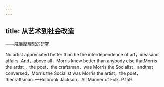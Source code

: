 ```yaml
---
---
---
```

title: 从艺术到社会改造
---



——威廉摩理思的研究

No artist appreciated better than he the interdependence of art，ideasand affairs. And，above all，Morris knew better than anybody else thatMorris the artist ，the poet，the craftsman，was Morris the Socialist，andthat conversed，Morris the Socialist was Morris the artist，the poet，thecraftsman. —Holbrook Jackson，All Manner of Folk. P.159.
